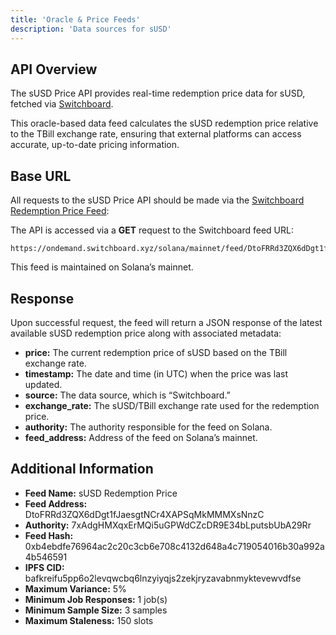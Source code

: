 ```yaml
---
title: 'Oracle & Price Feeds'
description: 'Data sources for sUSD'
---
```


## API Overview
The sUSD Price API provides real-time redemption price data for sUSD, fetched via [Switchboard](https://switchboard.xyz). 

This oracle-based data feed calculates the sUSD redemption price relative to the TBill exchange rate, ensuring that external platforms can access accurate, up-to-date pricing information.

## Base URL
All requests to the sUSD Price API should be made via the [Switchboard Redemption Price Feed](https://ondemand.switchboard.xyz/solana/mainnet/feed/DtoFRRd3ZQX6dDgt1fJaesgtNCr4XAPSqMkMMMXsNnzC):

The API is accessed via a **GET** request to the Switchboard feed URL:
```
https://ondemand.switchboard.xyz/solana/mainnet/feed/DtoFRRd3ZQX6dDgt1fJaesgtNCr4XAPSqMkMMMXsNnzC
```

This feed is maintained on Solana’s mainnet.

## Response

Upon successful request, the feed will return a JSON response of the latest available sUSD redemption price along with associated metadata:

 - **price:** The current redemption price of sUSD based on the TBill exchange rate.
 - **timestamp:** The date and time (in UTC) when the price was last updated.
 - **source:** The data source, which is “Switchboard.”
 - **exchange_rate:** The sUSD/TBill exchange rate used for the redemption price.
 - **authority:** The authority responsible for the feed on Solana.
 - **feed_address:** Address of the feed on Solana’s mainnet.

## Additional Information
 - **Feed Name:** sUSD Redemption Price
 - **Feed Address:** DtoFRRd3ZQX6dDgt1fJaesgtNCr4XAPSqMkMMMXsNnzC
 - **Authority:** 7xAdgHMXqxErMQi5uGPWdCZcDR9E34bLputsbUbA29Rr
 - **Feed Hash:** 0xb4ebdfe76964ac2c20c3cb6e708c4132d648a4c719054016b30a992a4b546591
 - **IPFS CID:** bafkreifu5pp6o2levqwcbq6lnzyiyqjs2zekjryzavabnmyktevewvdfse
 - **Maximum Variance:** 5%
 - **Minimum Job Responses:** 1 job(s)
 - **Minimum Sample Size:** 3 samples
 - **Maximum Staleness:** 150 slots

